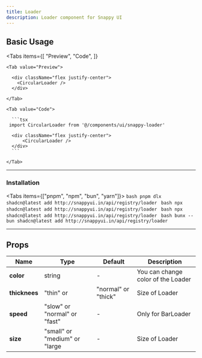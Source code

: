 ```yaml
---
title: Loader
description: Loader component for Snappy UI
---
```







## Basic Usage

<Tabs
  items={[
    "Preview",
    "Code",
  ]}
>

    <Tab value="Preview">

      <div className="flex justify-center">
        <CircularLoader />
      </div>

    </Tab>

    <Tab value="Code">

      ```tsx
     import CircularLoader from '@/components/ui/snappy-loader'

      <div className="flex justify-center">
          <CircularLoader />
      </div>
      ```

    </Tab>

</Tabs>

---
### Installation

<Tabs items={["pnpm", "npm", "bun", "yarn"]}>
  <Tab value="pnpm">
    ```bash
    pnpm dlx shadcn@latest add http://snappyui.in/api/registry/loader
    ```
  </Tab>
  <Tab value="npm">
    ```bash
    npx shadcn@latest add http://snappyui.in/api/registry/loader
    ```
  </Tab>
  <Tab value="yarn">
    ```bash
    npx shadcn@latest add http://snappyui.in/api/registry/loader
    ```
  </Tab>
  <Tab value="bun">
    ```bash
    bunx --bun shadcn@latest add http://snappyui.in/api/registry/loader
    ```
  </Tab>
</Tabs>

---

## Props

| <b>Name</b>   | <b>Type</b> | <b>Default</b> | <b>Description</b>                            |
| ------------- | ----------- | -------------- | --------------------------------------------- |
| **color**     | string      | -| You can change color of the Loader |
| **thicknees**   | "thin" or | "normal" or "thick"     | Size of Loader                  |
| **speed**     | "slow" or "normal" or "fast"      | -              | Only for BarLoader                       |
| **size**      | "small" or "medium" or "large      | -             | Size of Loader                             |